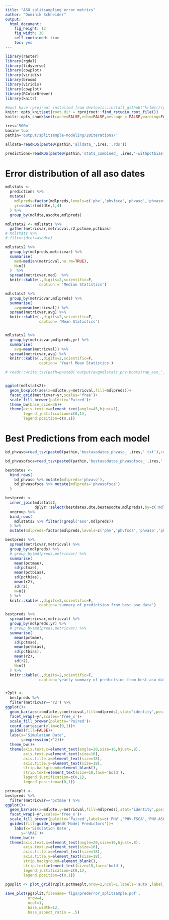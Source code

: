 ```yaml
---
title: "ASO splitsampling error metrics"
author: "Dominik Schneider"
output:
  html_document:
    fig_height: 12
    fig_width: 30
    self_contained: true
    toc: yes
---
```


```r
library(raster)
library(rgdal)
library(tidyverse)
library(cowplot)
library(viridis)
library(broom)
library(viridis)
library(cowplot)
library(RColorBrewer)
library(knitr)

#must have rprojroot installed from devtools::install_github("krlmlr/rprojroot")
knitr::opts_knit$set(root.dir = rprojroot::find_rstudio_root_file())
knitr::opts_chunk$set(cache=FALSE,echo=FALSE,message = FALSE,warning=FALSE,error=FALSE,hide=TRUE,results='hide')#,fig.height=12,fig.width=12)
```


```r
ires='500m'
basin='tuo'
pathin='output/splitsample-modeling/20iterations/'
```

```r
alldata=readRDS(paste0(pathin,'alldata_',ires,'.rds'))

predictions=readRDS(paste0(pathin,'stats_combined_',ires,'-withpctbias-phvmdlsonly.rds'))
```

# Error distribution of all aso dates

```r
mdlstats <-
  predictions %>%
  mutate(
    mdlpreds=factor(mdlpreds,levels=c('phv','phvfsca','phvaso','phvasofsca')),
    yr=substr(mdldte,1,4)
  ) %>%
  group_by(mdldte,asodte,mdlpreds)

mdlstats2 <- mdlstats %>%
  gather(metricvar,metricval,r2,pctmae,pctbias)
# mdlstats %>%
# filter(dte!=asodte)

mdlstats2 %>%
  group_by(mdlpreds,metricvar) %>%
  summarise(
    med=median(metricval,na.rm=TRUE),
    N=n()
  )  %>%
  spread(metricvar,med)  %>%
  knitr::kable(.,digits=2,scientific=F,
               caption = 'Median Statistics')

mdlstats2 %>%
  group_by(metricvar,mdlpreds) %>%
  summarise(
    avg=mean(metricval)) %>%
  spread(metricvar,avg) %>%
  knitr::kable(.,digits=2,scientific=F,
               caption= 'Mean Statistics')


mdlstats2 %>%
  group_by(metricvar,mdlpreds,yr) %>%
  summarise(
    avg=mean(metricval)) %>%
  spread(metricvar,avg) %>%
  knitr::kable(.,digits=2,scientific=F,
               caption= 'Yearl Mean Statistics')

# readr::write_tsv(path=paste0('output/avgmdlstats_phv-bootstrap_aso_',ires,'.txt'))


ggplot(mdlstats2)+
  geom_boxplot(aes(x=mdldte,y=metricval,fill=mdlpreds))+
  facet_grid(metricvar~yr,scales='free')+
  scale_fill_brewer(palette='Paired')+
  theme_bw(base_size=36)+
  theme(axis.text.x=element_text(angle=45,hjust=1),
        legend.justification=c(0,1),
        legend.position=c(0,1))

```

# Best Predictions from each model

```r
bd_phvaso=read_tsv(paste0(pathin,'bestasodates_phvaso_',ires,'.txt'),col_types=cols(dte='c',bestasodte='c',bestrmse='d',bestpctrmse='d'))

bd_phvasofsca=read_tsv(paste0(pathin,'bestasodates_phvasofsca_',ires,'.txt'),col_types=cols(dte='c',bestasodte='c',bestrmse='d',bestpctrmse='d'))

```

```r
bestdates <-
  bind_rows(
    bd_phvaso %>% mutate(mdlpreds='phvaso'),
    bd_phvasofsca %>% mutate(mdlpreds='phvasofsca')
  )

bestpreds <-
  inner_join(mdlstats2,
             dplyr::select(bestdates,dte,bestasodte,mdlpreds),by=c('mdldte'='dte','asodte'='bestasodte','mdlpreds')) %>%
  ungroup %>%
  bind_rows(
    mdlstats2 %>% filter(!grepl('aso',mdlpreds))
  ) %>%
  mutate(mdlpreds=factor(mdlpreds,levels=c('phv','phvfsca','phvaso','phvasofsca')))

bestpreds %>%
  spread(metricvar,metricval) %>% 
  group_by(mdlpreds) %>% 
  # group_by(mdlpreds,metricvar) %>%
  summarise(
    mean(pctmae),
    sd(pctmae),
    mean(pctbias),
    sd(pctbias),
    mean(r2),
    sd(r2),
    N=n()
  ) %>% 
  knitr::kable(.,digits=2,scientific=F,
               caption='summary of predictsion from best aso date')

bestpreds %>%
  spread(metricvar,metricval) %>% 
  group_by(mdlpreds,yr) %>% 
  # group_by(mdlpreds,metricvar) %>%
  summarise(
    mean(pctmae),
    sd(pctmae),
    mean(pctbias),
    sd(pctbias),
    mean(r2),
    sd(r2),
    N=n()
  ) %>% 
  knitr::kable(.,digits=2,scientific=F,
               caption='yearly summary of predictsion from best aso date')


r2plt <- 
  bestpreds %>% 
  filter(metricvar=='r2') %>% 
ggplot()+
  geom_bar(aes(x=mdldte,y=metricval,fill=mdlpreds),stat='identity',position='dodge')+
  facet_wrap(~yr,scales='free_x')+
  scale_fill_brewer(palette='Paired')+
  coord_cartesian(ylim=c(0,1))+
  guides(fill=FALSE)+
  labs(x='Simulation Date',
       y=expression(r^2))+
  theme_bw()+
  theme(axis.text.x=element_text(angle=20,size=16,hjust=.8),
        axis.text.y=element_text(size=16),
        axis.title.x=element_text(size=18),
        axis.title.y=element_text(size=18),
        strip.background=element_blank(),
        strip.text=element_text(size=18,face='bold'),
        legend.justification=c(0,1),
        legend.position=c(0,1))

pctmaeplt <- 
bestpreds %>% 
  filter(metricvar=='pctmae') %>% 
ggplot()+
  geom_bar(aes(x=mdldte,y=metricval,fill=mdlpreds),stat='identity',position='dodge')+
  facet_wrap(~yr,scales='free_x')+
  scale_fill_brewer(palette='Paired',labels=c('PHV','PHV-FSCA','PHV-ASO','PHV-ASO-FSCA'))+
  guides(fill=guide_legend('Model Predictors'))+
    labs(x='Simulation Date',
       y='%MAE')+
  theme_bw()+
  theme(axis.text.x=element_text(angle=20,size=16,hjust=.8),
        axis.text.y=element_text(size=16),
        axis.title.x=element_text(size=18),
        axis.title.y=element_text(size=18),
        strip.background=element_blank(),
        strip.text=element_text(size=18,face='bold'),
        legend.justification=c(0,1),
        legend.position=c(0,1))

pgsplit <- plot_grid(r2plt,pctmaeplt,nrow=2,ncol=1,labels='auto',label_size=20)
  
save_plot(pgsplit,filename='figs/prederror_splitsample.pdf',
          nrow=4,
          ncol=1,
          base_width=12,
          base_aspect_ratio = .5)
```
